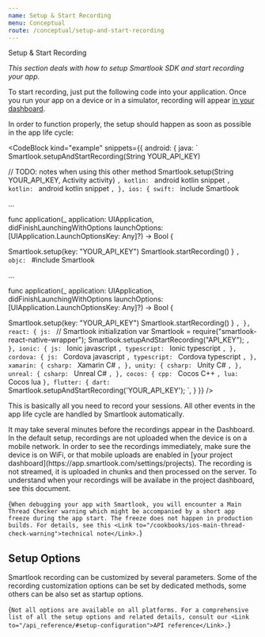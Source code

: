 ```yaml
---
name: Setup & Start Recording
menu: Conceptual
route: /conceptual/setup-and-start-recording
---
```



<TextBlock kind='title'>Setup & Start Recording</TextBlock>

*This section deals with how to setup Smartlook SDK and start recording your app.*

To start recording, just put the following code into your application. Once you run your app on a device or in a simulator, recording will appear [in your dashboard](https://app.smartlook.com/settings/projects).

In order to function properly, the setup should happen as soon as possible in the app life cycle:

<CodeBlock  kind="example"
  snippets={{
    android: {
      java: `
Smartlook.setupAndStartRecording(String YOUR_API_KEY)
 
// TODO: notes when using this other method 
Smartlook.setup(String YOUR_API_KEY, Activity activity)
      `,
      kotlin: `
android kotlin snippet
      `,
      kotlin: `
android kotlin snippet
      `,
    },
    ios: {
      swift: `
include Smartlook
 
...
 
func application(_ application: UIApplication, didFinishLaunchingWithOptions launchOptions: [UIApplication.LaunchOptionsKey: Any]?) -> Bool {
 
   Smartlook.setup(key: "YOUR_API_KEY")
   Smartlook.startRecording()
}
      `,
      objc: `
#include Smartlook
 
...
 
func application(_ application: UIApplication, didFinishLaunchingWithOptions launchOptions: [UIApplication.LaunchOptionsKey: Any]?) -> Bool {
 
   Smartlook.setup(key: "YOUR_API_KEY")
   Smartlook.startRecording()
}      `,
    },
    react: {
      js: `
// Smartlook initialization
var Smartlook = require("smartlook-react-native-wrapper"); 
Smartlook.setupAndStartRecording("API_KEY");
      `,
    },
    ionic: {
      js: `
Ionic javascript
      `,
      typescript: `
Ionic typescript
      `,
    },
    cordova: {
      js: `
Cordova javascript
      `,
      typescript: `
Cordova typescript
      `,
    },
    xamarin: {
      csharp: `
Xamarin C#
      `,
    },
    unity: {
      csharp: `
Unity C#
      `,
    },
    unreal: {
      csharp: `
Unreal C#
      `,
    },
    cocos: {
      cpp: `
Cocos C++
      `,
      lua: `
Cocos lua
   `
   },
   flutter: {
      dart: `
      Smartlook.setupAndStartRecording('YOUR_API_KEY');
   `,
   }
  }}
/>

This is basically all you need to record your sessions. All other events in the app life cycle are handled by Smartlook automatically.

<TextBlock kind="important">
  It may take several minutes before the recordings appear in the Dashboard. In the default setup, recordings are not uploaded when the device is on a mobile network. In order to see the recordings immediately, make sure the device is on WiFi, or that mobile uploads are enabled in [your project dashboard](https://app.smartlook.com/settings/projects). The recording is not streamed, it is uploaded in chunks and then processed on the server. To understand when your recordings will be availabe in the project dashboard, see <Link to="/conceptual/when-i-will-see-the-recordings-in-dashboard">this document</Link>.
</TextBlock>

<TextBlock kind="note" visibleOn="ios">{`
  When debugging your app with Smartlook, you will encounter a Main Thread Checker warning which might be accompanied by a short app freeze during the app start. The freeze does not happen in production builds. For details, see this <Link to="/cookbooks/ios-main-thread-check-warning">technical note</Link>.
`}</TextBlock>

## Setup Options

Smartlook recording can be customized by several parameters. Some of the recording customization options can be set by dedicated methods, some others can be also set as startup options.
 
<TextBlock kind="important">{`
Not all options are available on all platforms. For a comprehensive list of all the setup options and related details, consult our <Link to="/api_reference/#setup-configuration">API reference</Link>.
`}</TextBlock>

